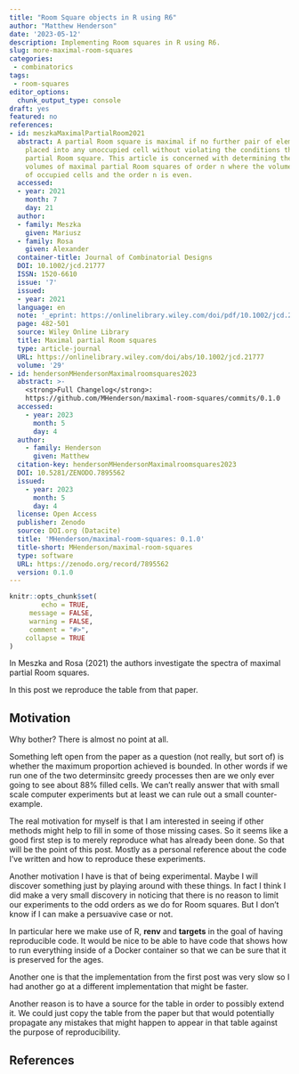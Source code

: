 ```yaml
---
title: "Room Square objects in R using R6"
author: "Matthew Henderson"
date: '2023-05-12'
description: Implementing Room squares in R using R6.
slug: more-maximal-room-squares
categories:
 - combinatorics
tags:
 - room-squares
editor_options:
  chunk_output_type: console
draft: yes
featured: no
references:
- id: meszkaMaximalPartialRoom2021
  abstract: A partial Room square is maximal if no further pair of elements can be
    placed into any unoccupied cell without violating the conditions that define a
    partial Room square. This article is concerned with determining the spectrum of
    volumes of maximal partial Room squares of order n where the volume is the number
    of occupied cells and the order n is even.
  accessed:
  - year: 2021
    month: 7
    day: 21
  author:
  - family: Meszka
    given: Mariusz
  - family: Rosa
    given: Alexander
  container-title: Journal of Combinatorial Designs
  DOI: 10.1002/jcd.21777
  ISSN: 1520-6610
  issue: '7'
  issued:
  - year: 2021
  language: en
  note: '_eprint: https://onlinelibrary.wiley.com/doi/pdf/10.1002/jcd.21777'
  page: 482-501
  source: Wiley Online Library
  title: Maximal partial Room squares
  type: article-journal
  URL: https://onlinelibrary.wiley.com/doi/abs/10.1002/jcd.21777
  volume: '29'
- id: hendersonMHendersonMaximalroomsquares2023
  abstract: >-
    <strong>Full Changelog</strong>:
    https://github.com/MHenderson/maximal-room-squares/commits/0.1.0
  accessed:
    - year: 2023
      month: 5
      day: 4
  author:
    - family: Henderson
      given: Matthew
  citation-key: hendersonMHendersonMaximalroomsquares2023
  DOI: 10.5281/ZENODO.7895562
  issued:
    - year: 2023
      month: 5
      day: 4
  license: Open Access
  publisher: Zenodo
  source: DOI.org (Datacite)
  title: 'MHenderson/maximal-room-squares: 0.1.0'
  title-short: MHenderson/maximal-room-squares
  type: software
  URL: https://zenodo.org/record/7895562
  version: 0.1.0
---
```


```r
knitr::opts_chunk$set(
        echo = TRUE,
     message = FALSE,
     warning = FALSE,
     comment = "#>",
    collapse = TRUE
)
```


In Meszka and Rosa (2021) the authors investigate the spectra of maximal partial Room squares.

In this post we reproduce the table from that paper.

## Motivation

Why bother? There is almost no point at all.

Something left open from the paper as a question (not really, but sort of) is whether the maximum proportion achieved is bounded. In other words if we run one of the two determinsitc greedy processes then are we only ever going to see about 88% filled cells. We can't really answer that with small scale computer experiments but at least we can rule out a small counter-example.

The real motivation for myself is that I am interested in seeing if other methods might help to fill in some of those missing cases. So it seems like a good first step is to merely reproduce what has already been done. So that will be the point of this post. Mostly as a personal reference about the code I've written and how to reproduce these experiments.

Another motivation I have is that of being experimental. Maybe I will discover something just by playing around with these things. In fact I think I did make a very small discovery in noticing that there is no reason to limit our experiments to the odd orders as we do for Room squares. But I don't know if I can make a persuavive case or not.

In particular here we make use of R, **renv** and **targets** in the goal of having reproducible code. It would be nice to be able to have code that shows how to run everything inside of a Docker container so that we can be sure that it is preserved for the ages.

Another one is that the implementation from the first post was very slow so I had another go at a different implementation that might be faster.

Another reason is to have a source for the table in order to possibly extend it. We could just copy the table from the paper but that would potentially propagate any mistakes that might happen to appear in that table against the purpose of reproducibility.


## References
